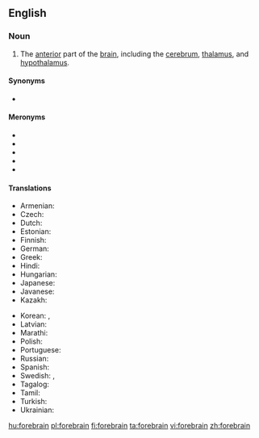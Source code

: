 ==English==
{{wikipedia}}

===Noun===
{{en-noun}}

# {{lb|en|neuroanatomy}} The [[anterior]] part of the [[brain]], including the [[cerebrum]], [[thalamus]], and [[hypothalamus]].

====Synonyms====
* {{l|en|prosencephalon}}

====Meronyms====
* {{l|en|cerebrum}}
* {{l|en|thalamus}}
* {{l|en|hypothalamus}}
* {{l|en|diencephalon}}
* {{l|en|telencephalon}}

====Translations====
{{trans-top|part of the brain}}
* Armenian: {{t|hy|առաջային ուղեղ}}
* Czech: {{t|cs|přední mozek|m}}
* Dutch: {{t|nl|voorhersen}}
* Estonian: {{t|et|eesaju}}
* Finnish: {{t|fi|etuaivot}}
* German: {{t|de|Vorderhirn}}
* Greek: {{t|el|πρόσθιος εγκέφαλος|m}}
* Hindi: {{t|hi|अग्रमस्तिष्क|tr=agramastiṣk|sc=Deva}}
* Hungarian: {{t+|hu|előagy}}
* Japanese: {{t|ja|前脳|tr=zennou|sc=Jpan}}
* Javanese: {{t|jv|ꦲꦸꦠꦼꦏ꧀​ꦔꦗꦼꦁ|tr=utek ngajeng}}
* Kazakh: {{t|kk|алдыңғы ми|sc=Cyrl}}
{{trans-mid}}
* Korean: {{t|ko|전뇌|sc=Kore}}, {{t|ko|앞뇌|tr=apnoe|sc=Kore}}
* Latvian: {{t|lv|priekšējās smadzenes}}
* Marathi: {{t|mr|अग्रमस्तिष्क|tr=agramastiṣk|sc=Deva}}
* Polish: {{t|pl|przodomózgowie}}
* Portuguese: {{t|pt|prosencéfalo|m}}
* Russian: {{t|ru|пере́дний мозг}}
* Spanish: {{t|es|prosencéfalo|m}}
* Swedish: {{t+|sv|framhjärna}}, {{t+|sv|prosencefalon}}
* Tagalog: {{t|tl|harapangutak}}
* Tamil: {{t|ta|முன்மூளை|sc=Taml}}
* Turkish: {{t|tr|ön beyin}}
* Ukrainian: {{t|uk|передній мозок|sc=Cyrl}}
{{trans-bottom}}

[[hu:forebrain]]
[[pl:forebrain]]
[[fi:forebrain]]
[[ta:forebrain]]
[[vi:forebrain]]
[[zh:forebrain]]